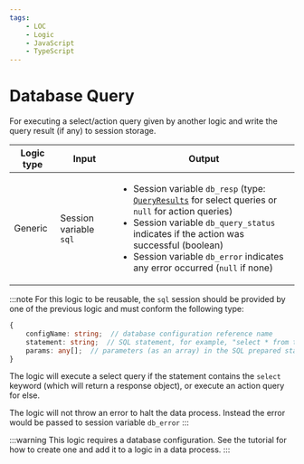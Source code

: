 ```yaml
---
tags:
    - LOC
    - Logic
    - JavaScript
    - TypeScript
---
```


# Database Query

For executing a select/action query given by another logic and write the query result (if any) to session storage.

| Logic type | Input                  | Output                                                                                                                                                                                                                                                                                                                                               |
| ---------- | ---------------------- | ---------------------------------------------------------------------------------------------------------------------------------------------------------------------------------------------------------------------------------------------------------------------------------------------------------------------------------------------------- |
| Generic    | Session variable `sql` | <ul><li>Session variable `db_resp` (type: [`QueryResults`](/legacy/0.9/sdk-reference/database#queryresults) for select queries or `null` for action queries)</li><li>Session variable `db_query_status` indicates if the action was successful (boolean)</li><li>Session variable `db_error` indicates any error occurred (`null` if none)</li></ul> |

:::note
For this logic to be reusable, the `sql` session should be provided by one of the previous logic and must conform the following type:

```typescript
{
    configName: string;  // database configuration reference name
    statement: string;  // SQL statement, for example, "select * from table;"
    params: any[];  // parameters (as an array) in the SQL prepared statement
}
```

The logic will execute a select query if the statement contains the `select` keyword (which will return a response object), or execute an action query for else.

The logic will not throw an error to halt the data process. Instead the error would be passed to session variable `db_error`
:::

:::warning
This logic requires a database configuration. See the tutorial for how to create one and add it to a logic in a data process.
:::


<Tabs>
  <TabItem value="js" label="JavaScript" default>

<DatabaseQueryJSExample />

  </TabItem>
  <TabItem value="js-doc" label="JavaScript (with JSDoc)">

<DatabaseQueryJSDocExample />

  </TabItem>
  <TabItem value="ts" label="TypeScript">

<DatabaseQueryTSExample />

  </TabItem>
</Tabs>
